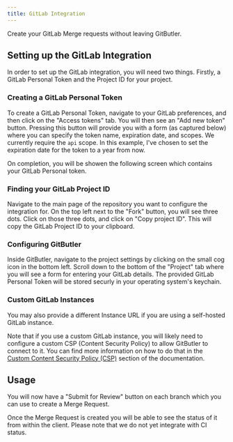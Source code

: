 ```yaml
---
title: GitLab Integration
---
```



Create your GitLab Merge requests without leaving GitButler.

## Setting up the GitLab Integration

In order to set up the GitLab integration, you will need two things. Firstly, a GitLab Personal Token and the Project ID for your project.

### Creating a GitLab Personal Token

To create a GitLab Personal Token, navigate to your GitLab preferences, and then click on the "Access tokens" tab. You will then see an "Add new token" button. Pressing this button will provide you with a form (as captured below) where you can specify the token name, expiration date, and scopes. We currently require the `api` scope. In this example, I've chosen to set the expiration date for the token to a year from now.

<ImageSection className="mx-auto" src="/gitlab/pat-create.png" />

On completion, you will be showen the following screen which contains your GitLab Personal token.

<ImageSection className="mx-auto" src="/gitlab/pat-created.png" />

### Finding your GitLab Project ID

Navigate to the main page of the repository you want to configure the integration for. On the top left next to the "Fork" button, you will see three dots. Click on those three dots, and click on "Copy project ID". This will copy the GitLab Project ID to your clipboard.

<ImageSection className="mx-auto" src="/gitlab/copy-project-id.png" />

### Configuring GitButler

Inside GitButler, navigate to the project settings by clicking on the small cog icon in the bottom left. Scroll down to the bottom of the "Project" tab where you will see a form for entering your GitLab details. The provided GitLab Personal Token will be stored securly in your operating system's keychain.

<ImageSection className="mx-auto" src="/gitlab/configure-gitbutler.png" />

### Custom GitLab Instances

You may also provide a different Instance URL if you are using a self-hosted GitLab instance.

Note that if you use a custom GitLab instance, you will likely need to configure a custom CSP (Content Security Policy) to allow GitButler to connect to it. You can find more information on how to do that in the [Custom Content Security Policy (CSP)](/troubleshooting/custom-csp) section of the documentation.

## Usage

You will now have a "Submit for Review" button on each branch which you can use to create a Merge Request.

<ImageSection className="mx-auto" src="/gitlab/submit-for-review.png" />

Once the Merge Request is created you will be able to see the status of it from within the client. Please note that we do not yet integrate with CI status.

<ImageSection className="mx-auto" src="/gitlab/review-card.png" />
